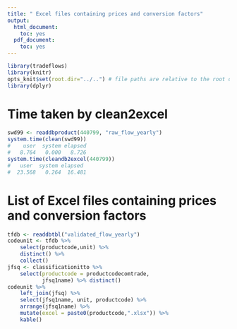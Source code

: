 ```yaml
---
title: " Excel files containing prices and conversion factors"
output:
  html_document:
    toc: yes
  pdf_document:
    toc: yes
---
```



```r
library(tradeflows)
library(knitr)
opts_knit$set(root.dir="../..") # file paths are relative to the root of the project directory
library(dplyr)
``` 

# Time taken by clean2excel
```r
swd99 <- readdbproduct(440799, "raw_flow_yearly")
system.time(clean(swd99))
#    user  system elapsed 
#   8.764   0.000   8.726 
system.time(cleandb2excel(440799))
#   user  system elapsed 
#  23.568   0.264  16.481 
```


# List of Excel files containing prices and conversion factors

```r
tfdb <- readdbtbl("validated_flow_yearly")
codeunit <- tfdb %>% 
    select(productcode,unit) %>% 
    distinct() %>%
    collect()
jfsq <- classificationitto %>%
    select(productcode = productcodecomtrade,
           jfsq1name) %>% distinct()
codeunit %>% 
    left_join(jfsq) %>%
    select(jfsq1name, unit, productcode) %>%
    arrange(jfsq1name) %>%
    mutate(excel = paste0(productcode,".xlsx")) %>%
    kable()
```
